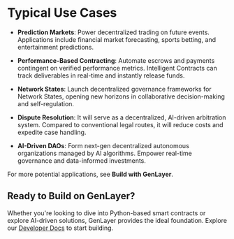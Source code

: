 # Typical Use Cases

- **Prediction Markets**: Power decentralized trading on future events. Applications include financial market forecasting, sports betting, and entertainment predictions.

- **Performance-Based Contracting**: Automate escrows and payments contingent on verified performance metrics. Intelligent Contracts can track deliverables in real-time and instantly release funds.

- **Network States**: Launch decentralized governance frameworks for Network States, opening new horizons in collaborative decision-making and self-regulation.

- **Dispute Resolution**: It will serve as a decentralized, AI-driven arbitration system. Compared to conventional legal routes, it will reduce costs and expedite case handling.

- **AI-Driven DAOs**: Form next-gen decentralized autonomous organizations managed by AI algorithms. Empower real-time governance and data-informed investments.

For more potential applications, see **Build with GenLayer**.

## Ready to Build on GenLayer?
Whether you're looking to dive into Python-based smart contracts or explore AI-driven solutions, GenLayer provides the ideal foundation. Explore our [Developer Docs](https://docs.genlayer.com/developers) to start building.